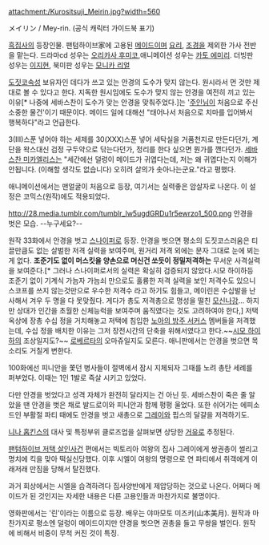 attachment:/Kurositsuji_Meirin.jpg?width=560

メイリン / Mey-rin. (공식 캐릭터 가이드북 표기)

[[흑집사]]의 등장인물. 팬텀하이브家에 고용된 [[메이드]]이며 [[발드로이|요리]], [[피니안|조경]]을 제외한 가사 전반을 맡는다. 드라마cd 성우는 [[오리카사 후미코]],애니메이션 성우는 [[카토 에미리]]. 더빙판 성우는 [[이지현(성우)|이지현]], 북미판 성우는 [[모니카 리얼]]

[[도짓코]]속성 보유자인 데다가 쓰고 있는 안경의 도수가 맞지 않는다. 원시라서 먼 것만 제대로 볼 수 있다고 한다. 지독한 원시임에도 도수가 맞지 않는 안경을 여전히 끼고 있는 이유[* 나중에 세바스찬이 도수가 맞는 안경을 맞춰주었다.]는 '[[시엘 팬텀하이브|주인님]]이 처음으로 주신 소중한 물건'이기 때문이다. 메이드 일에 대해선 "태어나서 처음으로 치마를 입어봐서 행복하다"라고 언급한다. 

3(III)스푼 넣어야 하는 세제를 30(XXX)스푼 넣어 세탁실을 거품천지로 만든다던가, 계단을 왁스대신 검정 구두약으로 닦는다던가, 정리를 한다 싶으면 뭔가를 깬다던가. [[세바스찬 미카엘리스]]는 "세간에선 덜렁이 메이드가 귀엽다는데, 저는 왜 귀엽다는지 이해가 안됩니다. (이해할 생각도 없습니다) 오히려 살의가 솟아나는군요."라고 평했다.

애니메이션에서는 맨얼굴이 처음으로 등장, 여기서는 실력좋은 암살자로 나온다. 이 설정은 코믹스(원작)에도 적용되었다.

http://28.media.tumblr.com/tumblr_lw5ugdGRDu1r5ewrzo1_500.png
안경을 벗은 모습. --누구세요?--

원작 33화에서 안경을 벗고 [[스나이퍼]]로 등장. 안경을 벗으면 평소의 도짓코스러움은 티끌만큼도 없는 살벌한 저격 실력을 보여주며, 원거리 저격 외에는 문자 그대로 눈에 뵈는게 없다. '''조준기도 없이 머스킷을 양손으로 머신건 쏘듯이 정밀저격하는''' 무서운 사격실력을 보여준다.[* 그러나 스나이퍼로서의 실력은 확실히 검증되지 않았다.시모 하이하등 조준기 없이 기계식 가늠자 가늠쇠 만으로도 훌륭한 저격 실력을 보인 저격수도 있으니 스코프를 쓰지 않는것만으로 우수한 저격수 라고 하기도 힘들고, 메이린은 수십발을 난사해서 겨우 두 명을 다 못맞췄다. 게다가 총도 저격총으로 명성을 떨친 [[모신나강]]... 하지만 상대가 인간을 초월한 신체능럭을 보여주며 움직였다는 것도 고려하여야 한다,] 저택 옥상에 장총 수십 정을 거치해놓고 저택에 침입한 [[노아의 방주 서커스]] 멤버들을 저격했는데, 수십 정을 배치한 이유는 그저 장전시간의 단축을 위해서였다고 한다.~~[[시모 하이하]]의 조상일지도?~~ [[로베르타(블랙 라군)|로베르타]]의 오마쥬일지도 모른다. 애니판에서는 안경을 벗으면 목소리도 거칠게 변한다.

100화에선 피니안을 쫓던 병사들이 절벽에서 잠시 지체되자 그때를 노려 총탄 세례를 퍼부었다. 이때는 1인 1발로 즉살 시키고 있었다.

다만 안경을 벗었다고 성격 자체가 완전히 달라지는 건 아닌 듯. 세바스찬이 죽은 줄 알았을 땐 안경을 벗은 채로 발드로이와 피니안과 함께 펑펑 울었다. 또한 쉬어가는 에피소드인 부활절 파티 때에도 안경을 벗고 새총으로 [[찰스 그레이(흑집사)|그레이]]와 핍스의 달걀을 저격하기도.

[[니나 홉킨스]]의 대사 및 특정부위 클로즈업을 살펴보면 상당한 [[거유]]로 추정된다.

[[팬텀하이브 저택 살인사건]] 편에서는 빅토리아 여왕의 집사 그레이에게 쌍권총이 썰리고 명치에 킥을 맞아 떡실신당했다. 이후 시엘이 여왕의 명령으로 연 파티에서 취객에게 이래저래 만짐을 당해서 탈진했다. 

과거 회상에서는 시엘을 습격하려다 집사양반에게 제압당하는 것으로 나온다. 어쩌다 메이드가 된 것인지는 자세한 내용은 다른 고용인들과 마찬가지로 불명이다.

영화판에서는 '린'이라는 이름으로 등장. 배우는 야마모토 미즈키(山本美月). 원작과 마찬가지로 평소엔 덜렁이 메이드이지만 안경을 벗으면 권총을 들고 무쌍을 벌인다. 원작에 비해서 비중이 무척 커진 것이 특징.


